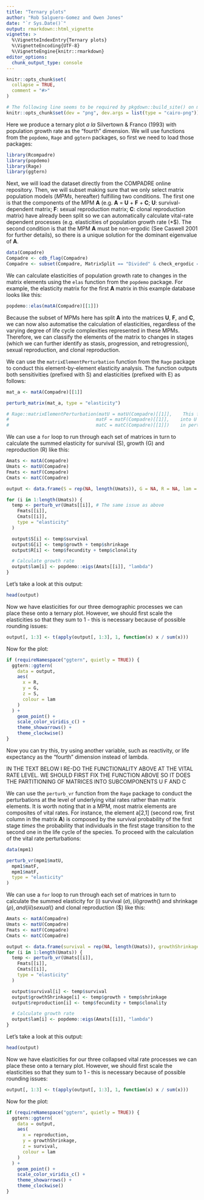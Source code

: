 ```yaml
---
title: "Ternary plots"
author: "Rob Salguero-Gomez and Owen Jones"
date: "`r Sys.Date()`"
output: rmarkdown::html_vignette
vignette: >
  %\VignetteIndexEntry{Ternary plots}
  %\VignetteEncoding{UTF-8}
  %\VignetteEngine{knitr::rmarkdown}
editor_options: 
  chunk_output_type: console
---
```


```r
knitr::opts_chunk$set(
  collapse = TRUE,
  comment = "#>"
)
```

```r
# The following line seems to be required by pkgdown::build_site() on my machine, but causes build to break with R-CMD-CHECK on GH
knitr::opts_chunk$set(dev = "png", dev.args = list(type = "cairo-png"))
```


Here we produce a ternary plot *a la* Silvertown & Franco (1993) with population growth rate as the "fourth" dimension. We will use functions from the `popdemo`, `Rage` and `ggtern` packages, so first we need to load those packages:

```r
library(Rcompadre)
library(popdemo)
library(Rage)
library(ggtern)
```

Next, we will load the dataset directly from the COMPADRE online repository. Then, we will subset making sure that we only select matrix population models (*MPMs*, hereafter) fulfilling two conditions. The first one is that the components of the MPM **A** (e.g. **A** = **U** + **F** + **C**; **U**: survival-dependent matrix; **F**: sexual reproduction matrix; **C**: clonal reproduction matrix) have already been split so we can automatically calculate vital-rate dependent processes (e.g. elasticities of population growth rate (*$\lambda*). The second condition is that the MPM **A** must be non-ergodic (See Caswell 2001 for further details), so there is a unique solution for the dominant eigenvalue of **A**.

```r
data(Compadre)
Compadre <- cdb_flag(Compadre)
Compadre <- subset(Compadre, MatrixSplit == "Divided" & check_ergodic == TRUE)
```

We can calculate elasticities of population growth rate to changes in the matrix elements using the `elas` function from the `popdemo` package. For example, the elasticity matrix for the first **A** matrix in this example database looks like this:

```r
popdemo::elas(matA(Compadre)[[1]])
```

Because the subset of MPMs here has split **A** into the matrices **U**, **F**, and **C**, we can now also automatise the calculation of elasticities, regardless of the varying degree of life cycle complexities represented in these MPMs. Therefore, we can classify the elements of the matrix to changes in stages (which we can further identify as stasis, progression, and retrogression), sexual reproduction, and clonal reproduction. 

We can use the `matrixElementPerturbation` function from the `Rage` package to conduct this element-by-element elasticity analysis. The function outputs both sensitivities (prefixed with S) and elasticities (prefixed with E) as follows:


```r
mat_a <- matA(Compadre)[[1]]

perturb_matrix(mat_a, type = "elasticity")

# Rage::matrixElementPerturbation(matU = matU(Compadre)[[1]],    This function used to be able to accommodate partioning
#                                matF = matF(Compadre)[[1]],    into U F and C so we coudl partition this... but it's now gone
#                                matC = matC(Compadre)[[1]])    in perturb_matrix.... why?
```

We can use a `for` loop to run through each set of matrices in turn to calculate the summed elasticity for survival (S), growth (G) and reproduction (R) like this:

```r
Amats <- matA(Compadre)
Umats <- matU(Compadre)
Fmats <- matF(Compadre)
Cmats <- matC(Compadre)

output <- data.frame(S = rep(NA, length(Umats)), G = NA, R = NA, lam = NA)

for (i in 1:length(Umats)) {
  temp <- perturb_vr(Umats[[i]], # The same issue as above
    Fmats[[i]],
    Cmats[[i]],
    type = "elasticity"
  )

  output$S[i] <- temp$survival
  output$G[i] <- temp$growth + temp$shrinkage
  output$R[i] <- temp$fecundity + temp$clonality

  # Calculate growth rate
  output$lam[i] <- popdemo::eigs(Amats[[i]], "lambda")
}
```

Let's take a look at this output:

```r
head(output)
```

Now we have elasticities for our three demographic processes we can place these onto a ternary plot. However, we should first scale the elasticities so that they sum to 1 - this is necessary because of possible rounding issues:

```r
output[, 1:3] <- t(apply(output[, 1:3], 1, function(x) x / sum(x)))
```

Now for the plot:

```r
if (requireNamespace("ggtern", quietly = TRUE)) {
  ggtern::ggtern(
    data = output,
    aes(
      x = R,
      y = G,
      z = S,
      colour = lam
    )
  ) +
    geom_point() +
    scale_color_viridis_c() +
    theme_showarrows() +
    theme_clockwise()
}
```

Now you can try this, try using another variable, such as reactivity, or life expectancy as the "fourth" dimension instead of lambda. 

IN THE TEXT BELOW I RE-DO THE FUNCTIONALITY ABOVE AT THE VITAL RATE LEVEL. WE SHOULD FIRST FIX THE FUNCTION ABOVE SO IT DOES THE PARTITIONING OF MATRICES INTO SUBCOMPONENTS U F AND C

We can use the `perturb_vr` function from the `Rage` package to conduct the perturbations at the level of underlying vital rates rather than matrix elements. It is worth noting that in a MPM, most matrix elements are composites of vital rates. For instance, the element a[2,1] (second row, first column in the matrix **A**) is composed by the survival probability of the first stage *times* the probability that individuals in the first stage transition to the second one in the life cycle of the species. To proceed with the calculation of the vital rate perturbations:


```r

data(mpm1)

perturb_vr(mpm1$matU,
  mpm1$matF,
  mpm1$matF,
  type = "elasticity"
)
```

We can use a `for` loop to run through each set of matrices in turn to calculate the summed elasticity for (i) survival ($\sigma), (ii) growth ($\gamma) and shrinkage ($\rho), and (iii) sexual ($\phi) and clonal reproduction ($\kappa) like this:

```r
Amats <- matA(Compadre)
Umats <- matU(Compadre)
Fmats <- matF(Compadre)
Cmats <- matC(Compadre)

output <- data.frame(survival = rep(NA, length(Umats)), growthShrinkage = NA, reproduction = NA, lam = NA)
for (i in 1:length(Umats)) {
  temp <- perturb_vr(Umats[[i]],
    Fmats[[i]],
    Cmats[[i]],
    type = "elasticity"
  )

  output$survival[i] <- temp$survival
  output$growthShrinkage[i] <- temp$growth + temp$shrinkage
  output$reproduction[i] <- temp$fecundity + temp$clonality

  # Calculate growth rate
  output$lam[i] <- popdemo::eigs(Amats[[i]], "lambda")
}
```

Let's take a look at this output:

```r
head(output)
```

Now we have elasticities for our three collapsed vital rate processes we can place these onto a ternary plot. However, we should first scale the elasticities so that they sum to 1 - this is necessary because of possible rounding issues:

```r
output[, 1:3] <- t(apply(output[, 1:3], 1, function(x) x / sum(x)))
```

Now for the plot:

```r
if (requireNamespace("ggtern", quietly = TRUE)) {
  ggtern::ggtern(
    data = output,
    aes(
      x = reproduction,
      y = growthShrinkage,
      z = survival,
      colour = lam
    )
  ) +
    geom_point() +
    scale_color_viridis_c() +
    theme_showarrows() +
    theme_clockwise()
}
```
